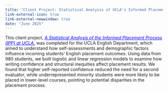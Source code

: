 ```yaml
---
title: "Client Project: Statistical Analysis of UCLA's Informed Placement Process (IPP)"
link-external-icon: true
link-external-newwindow: true
date: "June 2025"
---
```


This client project, [*A Statistical Analysis of the Informed Placement Process (IPP) at UCLA*](A_Statistical_Analysis_of_the_Informed_Placement_Process__IPP__at_UCLA_Final%20copy.pdf){style="color: blue;"}***,*** was completed for the UCLA English Department, which aimed to understand how self-assessments and demographic factors influence incoming students' English placement outcomes. Using data from 980 students, we built logistic and linear regression models to examine how writing confidence and structural inequities affect placement results. We found that higher self-reported confidence reduced the need for a second evaluator, while underrepresented minority students were more likely to be placed in lower-level courses, pointing to potential disparities in the placement process.
